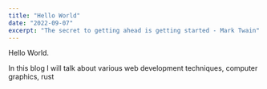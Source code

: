```yaml
---
title: "Hello World"
date: "2022-09-07"
excerpt: "The secret to getting ahead is getting started - Mark Twain"
---
```


Hello World.

In this blog I will talk about various web development techniques, computer graphics, rust